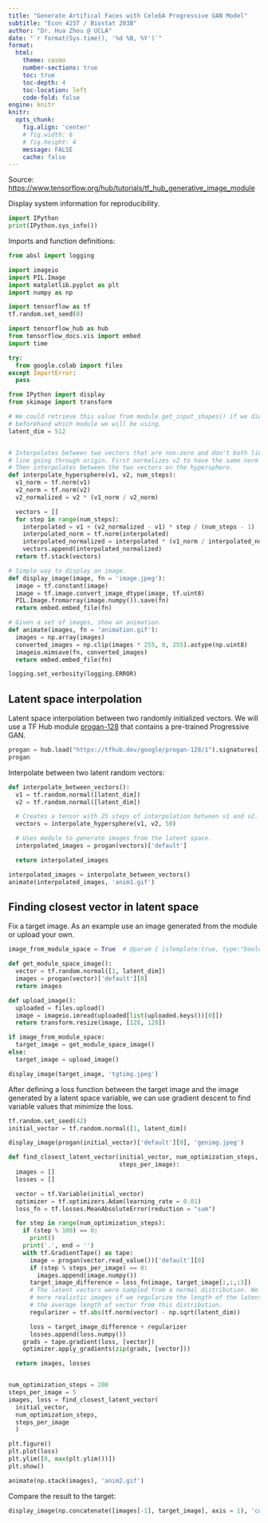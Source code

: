 ```yaml
---
title: "Generate Artifical Faces with CelebA Progressive GAN Model"
subtitle: "Econ 425T / Biostat 203B"
author: "Dr. Hua Zhou @ UCLA"
date: "`r format(Sys.time(), '%d %B, %Y')`"
format:
  html:
    theme: cosmo
    number-sections: true
    toc: true
    toc-depth: 4
    toc-location: left
    code-fold: false
engine: knitr
knitr:
  opts_chunk: 
    fig.align: 'center'
    # fig.width: 6
    # fig.height: 4
    message: FALSE
    cache: false
---
```


Source: <https://www.tensorflow.org/hub/tutorials/tf_hub_generative_image_module>

Display system information for reproducibility.

```python
import IPython
print(IPython.sys_info())
```

Imports and function definitions:
```python
from absl import logging

import imageio
import PIL.Image
import matplotlib.pyplot as plt
import numpy as np

import tensorflow as tf
tf.random.set_seed(0)

import tensorflow_hub as hub
from tensorflow_docs.vis import embed
import time

try:
  from google.colab import files
except ImportError:
  pass

from IPython import display
from skimage import transform

# We could retrieve this value from module.get_input_shapes() if we didn't know
# beforehand which module we will be using.
latent_dim = 512


# Interpolates between two vectors that are non-zero and don't both lie on a
# line going through origin. First normalizes v2 to have the same norm as v1. 
# Then interpolates between the two vectors on the hypersphere.
def interpolate_hypersphere(v1, v2, num_steps):
  v1_norm = tf.norm(v1)
  v2_norm = tf.norm(v2)
  v2_normalized = v2 * (v1_norm / v2_norm)

  vectors = []
  for step in range(num_steps):
    interpolated = v1 + (v2_normalized - v1) * step / (num_steps - 1)
    interpolated_norm = tf.norm(interpolated)
    interpolated_normalized = interpolated * (v1_norm / interpolated_norm)
    vectors.append(interpolated_normalized)
  return tf.stack(vectors)

# Simple way to display an image.
def display_image(image, fn = 'image.jpeg'):
  image = tf.constant(image)
  image = tf.image.convert_image_dtype(image, tf.uint8)
  PIL.Image.fromarray(image.numpy()).save(fn)
  return embed.embed_file(fn)

# Given a set of images, show an animation.
def animate(images, fn = 'animation.gif'):
  images = np.array(images)
  converted_images = np.clip(images * 255, 0, 255).astype(np.uint8)
  imageio.mimsave(fn, converted_images)
  return embed.embed_file(fn)

logging.set_verbosity(logging.ERROR)
```


## Latent space interpolation

Latent space interpolation between two randomly initialized vectors. We will use a TF Hub module [progan-128](https://tfhub.dev/google/progan-128/1) that contains a pre-trained Progressive GAN.

```python
progan = hub.load("https://tfhub.dev/google/progan-128/1").signatures['default']
progan
```
Interpolate between two latent random vectors:
```python
def interpolate_between_vectors():
  v1 = tf.random.normal([latent_dim])
  v2 = tf.random.normal([latent_dim])

  # Creates a tensor with 25 steps of interpolation between v1 and v2.
  vectors = interpolate_hypersphere(v1, v2, 50)

  # Uses module to generate images from the latent space.
  interpolated_images = progan(vectors)['default']

  return interpolated_images

interpolated_images = interpolate_between_vectors()
animate(interpolated_images, 'anim1.gif')
```

## Finding closest vector in latent space

Fix a target image. As an example use an image generated from the module or upload your own.

```python
image_from_module_space = True  # @param { isTemplate:true, type:"boolean" }

def get_module_space_image():
  vector = tf.random.normal([1, latent_dim])
  images = progan(vector)['default'][0]
  return images

def upload_image():
  uploaded = files.upload()
  image = imageio.imread(uploaded[list(uploaded.keys())[0]])
  return transform.resize(image, [128, 128])

if image_from_module_space:
  target_image = get_module_space_image()
else:
  target_image = upload_image()

display_image(target_image, 'tgtimg.jpeg')
```

After defining a loss function between the target image and the image generated by a latent space variable, we can use gradient descent to find variable values that minimize the loss.

```python
tf.random.set_seed(42)
initial_vector = tf.random.normal([1, latent_dim])
```

```python
display_image(progan(initial_vector)['default'][0], 'genimg.jpeg')
```

```python
def find_closest_latent_vector(initial_vector, num_optimization_steps,
                               steps_per_image):
  images = []
  losses = []

  vector = tf.Variable(initial_vector)  
  optimizer = tf.optimizers.Adam(learning_rate = 0.01)
  loss_fn = tf.losses.MeanAbsoluteError(reduction = "sum")

  for step in range(num_optimization_steps):
    if (step % 100) == 0:
      print()
    print('.', end = '')
    with tf.GradientTape() as tape:
      image = progan(vector.read_value())['default'][0]
      if (step % steps_per_image) == 0:
        images.append(image.numpy())
      target_image_difference = loss_fn(image, target_image[:,:,:3])
      # The latent vectors were sampled from a normal distribution. We can get
      # more realistic images if we regularize the length of the latent vector to 
      # the average length of vector from this distribution.
      regularizer = tf.abs(tf.norm(vector) - np.sqrt(latent_dim))

      loss = target_image_difference + regularizer
      losses.append(loss.numpy())
    grads = tape.gradient(loss, [vector])
    optimizer.apply_gradients(zip(grads, [vector]))

  return images, losses


num_optimization_steps = 200
steps_per_image = 5
images, loss = find_closest_latent_vector(
  initial_vector, 
  num_optimization_steps, 
  steps_per_image
  )
```

```python
plt.figure()
plt.plot(loss)
plt.ylim([0, max(plt.ylim())])
plt.show()
```

```python
animate(np.stack(images), 'anim2.gif')
```

Compare the result to the target:
```python
display_image(np.concatenate([images[-1], target_image], axis = 1), 'compare.jpeg')
```